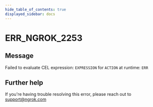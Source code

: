 ```yaml
---
hide_table_of_contents: true
displayed_sidebar: docs
---
```



# ERR_NGROK_2253

## Message

Failed to evaluate CEL expression: `EXPRESSION` for `ACTION` at runtime: `ERR`

<ErrorDetails error="err_ngrok_2253" />

## Further help

If you're having trouble resolving this error, please reach out to [support@ngrok.com](mailto:support@ngrok.com?subject=Help%20with%20ERR_NGROK_2253)
